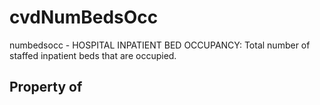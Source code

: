 # cvdNumBedsOcc

numbedsocc - HOSPITAL INPATIENT BED OCCUPANCY: Total number of staffed inpatient beds that are occupied.

## Property of



